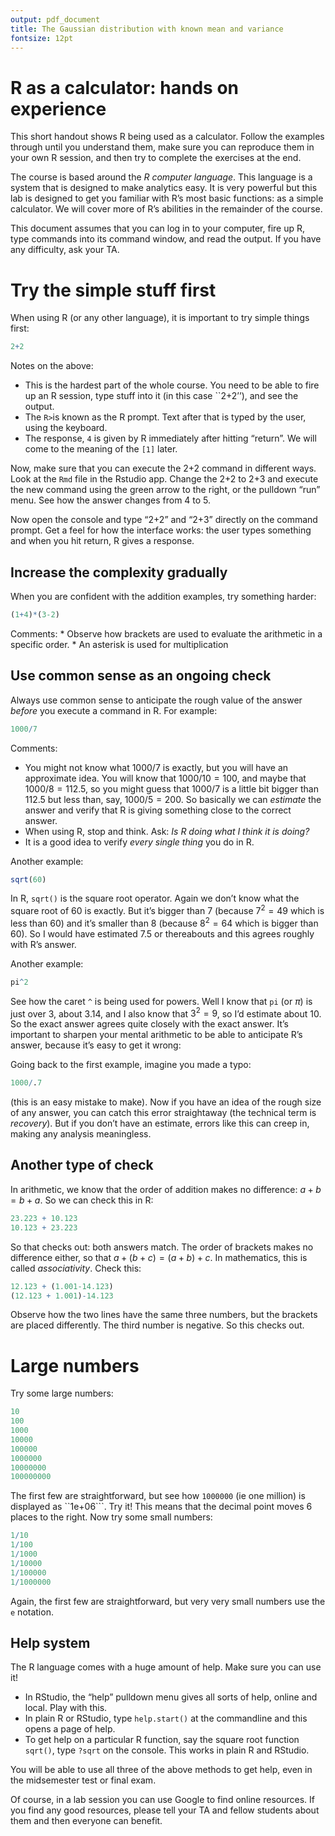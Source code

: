 ```yaml
---
output: pdf_document
title: The Gaussian distribution with known mean and variance
fontsize: 12pt
---
```


# R as a calculator: hands on experience

This short handout shows R being used as a calculator.  Follow the
examples through until you understand them, make sure you can
reproduce them in your own R session, and then try to complete the
exercises at the end.
       
The course is based around the _R computer language_.  This language
is a system that is designed to make analytics easy.  It is very
powerful but this lab is designed to get you familiar with R's most
basic functions: as a simple calculator.  We will cover more of R's
abilities in the remainder of the course.

This document assumes that you can log in to your computer, fire up R,
type commands into its command window, and read the output.  If you
have any difficulty, ask your TA.



# Try the simple stuff first

When using R (or any other language), it is important to try simple
things first:

```r
2+2
```

Notes on the above:

* This is the hardest part of the whole course.  You need to be
  able to fire up an R session, type stuff into it (in this case
  ``2+2''), and see the output.
* The ```R>```is known as the R prompt.  Text after that is
  typed by the user, using the keyboard.
* The response, ```4``` is given by R immediately after hitting "return".
  We will come to the   meaning of the ```[1]``` later.


Now, make sure that you can execute the 2+2 command in different ways.
Look at the ```Rmd``` file in the Rstudio app.  Change the 2+2 to 2+3
and execute the new command using the green arrow to the right, or the
pulldown "run" menu.  See how the answer changes from 4 to 5.

Now open the console and type "2+2" and "2+3" directly on the command
prompt.  Get a feel for how the interface works: the user types
something and when you hit return, R gives a response.

## Increase the complexity gradually

When you are confident with the addition examples, try something harder:

```r
(1+4)*(3-2)
```

Comments:
* Observe how brackets are used to evaluate the arithmetic in a specific order.
* An asterisk is used for multiplication

## Use common sense as an ongoing check

Always use common sense to anticipate the rough value of the answer
_before_ you execute a command in R.  For example:

```r
1000/7
```

Comments: 

* You might not know what $1000/7$ is exactly, but you will have
  an approximate idea.  You will know that $1000/10=100$, and maybe
  that $1000/8=112.5$, so you might guess that $1000/7$ is a little
  bit bigger than 112.5 but less than, say, $1000/5=200$.  So
  basically we can *estimate* the answer and verify that R is
  giving something close to the correct answer.
* When using R, stop and think.  Ask: _Is R doing what I think
  it is doing?_
* It is a good idea to verify _every single thing_ you do in R.


Another example:


```r
sqrt(60)
```

In R, ```sqrt()``` is the square root operator.  Again we don't know
what the square root of 60 is exactly.  But it's bigger than 7
(because $7^2=49$ which is less than 60) and it's smaller than 8
(because $8^2=64$ which is bigger than 60).  So I would have estimated
7.5 or thereabouts and this agrees roughly with R's answer.

Another example:


```r
pi^2
```

See how the caret ```^``` is being used for powers.  Well I know that
```pi``` (or $\pi$) is just over 3, about 3.14, and I also know that
$3^2=9$, so I'd estimate about 10.  So the exact answer agrees quite
closely with the exact answer.
It's important to sharpen your mental arithmetic to be able to
anticipate R's answer, because it's easy to get it wrong:

Going back to the first example, imagine you made a typo:

```r
1000/.7
```

(this is an easy mistake to make).  Now if you have an idea of the
rough size of any answer, you can catch this error straightaway (the
technical term is _recovery_).  But if you don't have an estimate,
errors like this can creep in, making any analysis meaningless.


## Another type of check


In arithmetic, we know that the order of addition makes no difference:
$a+b=b+a$.  So we can check this in R:


```r
23.223 + 10.123
10.123 + 23.223
```

So that checks out: both answers match.  The order of brackets makes
no difference either, so that $a+(b+c) = (a+b)+c$.  In mathematics,
this is called *associativity*. Check this:

```r
12.123 + (1.001-14.123)
(12.123 + 1.001)-14.123
```

Observe how the two lines have the same three numbers, but the
brackets are placed differently.  The third number is negative.  So
this checks out.


# Large numbers

Try some large numbers:

```r
10
100
1000
10000
100000
1000000
10000000
100000000
```

The first few are straightforward, but see how ```1000000``` (ie one
million) is displayed as ``1e+06```.  Try it!  This means that the
decimal point moves 6 places to the right.  Now try some small
numbers:

```r
1/10
1/100
1/1000
1/10000
1/100000
1/1000000
```

Again, the first few are straightforward, but very very small numbers
use the ```e``` notation.


## Help system

The R language comes with a huge amount of help.  Make sure you can
use it!

* In RStudio, the "help" pulldown menu gives all sorts of help, online
and local. Play with this.
* In plain R or RStudio, type ```help.start()``` at the commandline and
this opens a page of help.
* To get help on a particular R function, say the square root function
```sqrt()```, type ```?sqrt``` on the console.  This works in plain R
and RStudio.


You will be able to use all three of the above methods to get help,
even in the midsemester test or final exam. 

Of course, in a lab session you can use Google to find online
resources.  If you find any good resources, please tell your TA and
fellow students about them and then everyone can benefit.

